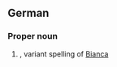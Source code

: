 ==German==
===Proper noun===
{{infl|de|proper noun}}
# {{given name|female||de:}}, variant spelling of [[Bianca]]